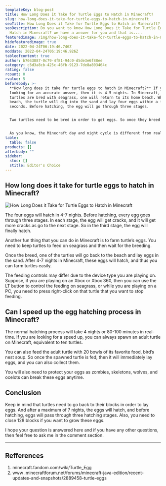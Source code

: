 ```yaml
---
templateKey: blog-post
title: How Long Does it Take for Turtle Eggs to Hatch in Minecraft?
slug: how-long-does-it-take-for-turtle-eggs-to-hatch-in-minecraft
seoTitle: How Long Does it Take for Turtle Eggs to Hatch in Minecraft?
seoDescription: Do you want to know How Long Does it Take for Turtle Eggs to
  Hatch in Minecraft? we have a answer for you and that is....
featuredimage: /img/how-long-does-it-take-for-turtle-eggs-to-hatch-in-minecraft-450x253.jpg
hidefeaturedimage: true
date: 2022-04-24T06:19:46.746Z
moddate: 2022-04-24T06:19:46.926Z
tableofcontent: true
author: b7043887-0c79-4f81-94c0-d5de3e6f88ee
category: c5d3a8cb-425c-46fb-9123-7de8a803464c
rating: false
rcount: 0
rvalue: 5
beforebody: >-
  **How long does it take for turtle eggs to hatch in Minecraft?** If you are
  looking for an accurate answer, then it is 4-5 nights. In Minecraft, Once two
  turtles are bred with seagrass, one will return to its home beach. When at the
  beach, the turtle will dig into the sand and lay four eggs within a few
  seconds. Before hatching, the egg will go through three stages.


  Two turtles need to be bred in order to get eggs. So once they breed with each other, the one turtle will lay 4 eggs in the sand. These eggs can crack as well, but they will hatch in 4-7 Minecraft nights if they do not crack.


  As you know, the Minecraft day and night cycle is different from real-time, so the eggs will hatch in 80 to 100 minutes in real-time.
table:
  table: false
products: []
afterbody: ""
sidebar:
  stoc: []
  stitle: Editor's Choice
---
```

## How long does it take for turtle eggs to hatch in Minecraft?

![How Long Does it Take for Turtle Eggs to Hatch in Minecraft](/img/how-long-does-it-take-for-turtle-eggs-to-hatch-in-minecraft-450x253.jpg "How Long Does it Take for Turtle Eggs to Hatch in Minecraft")

The four eggs will hatch in 4-7 nights. Before hatching, every egg goes through three stages. In each stage, the egg will get cracks, and it will get more cracks as go to the next stage. So in the third stage, the egg will finally hatch.

Another fun thing that you can do in Minecraft is to farm turtle’s eggs. You need to keep turtles to feed on seagrass and then wait for the breeding.

Once the breed, one of the turtles will go back to the beach and lay eggs in the sand. After 4-7 nights in Minecraft, these eggs will hatch, and thus you can farm turtles easily.

The feeding controls may differ due to the device type you are playing on. Suppose, if you are playing on an Xbox or Xbox 360, then you can use the LT button to control the feeding on seagrass, or while you are playing on a PC, you need to press right-click on that turtle that you want to stop feeding.

## Can I speed up the egg hatching process in Minecraft?

The normal hatching process will take 4 nights or 80-100 minutes in real-time. If you are looking for a speed up, you can always spawn an adult turtle on Minecraft, equivalent to ten turtles.

You can also feed the adult turtle with 20 bowls of its favorite food, bird’s nest soup. So once the spawned turtle is fed, then it will immediately lay eggs, and you can also collect them.

You will also need to protect your eggs as zombies, skeletons, wolves, and ocelots can break these eggs anytime.

## Conclusion

Keep in mind that turtles need to go back to their blocks in order to lay eggs. And after a maximum of 7 nights, the eggs will hatch, and before hatching, eggs will pass through three hatching stages. Also, you need to close 128 blocks if you want to grow these eggs.

I hope your question is answered here and if you have any other questions, then feel free to ask me in the comment section.

- - -

## Refferences

1. minecraft.fandom.com/wiki/Turtle_Egg
2. www .minecraftforum.net/forums/minecraft-java-edition/recent-updates-and-snapshots/2889458-turtle-eggs